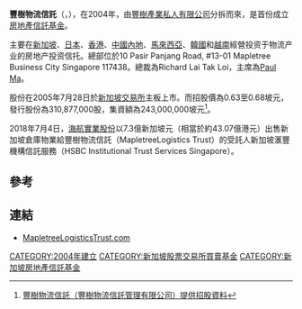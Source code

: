 '''豐樹物流信託'''（'''{{lang-en|MAPLETREE LOGISTICS TRUST}}'''，{{sgx|M44U}}），在2004年，由[[豐樹產業私人有限公司|豐樹產業私人有限公司]]分拆而來，是首份成立[[房地產信託基金|房地產信託基金]]。

主要在[[新加坡|新加坡]]、[[日本|日本]]、[[香港|香港]]、[[中國內地|中國內地]]、[[馬來西亞|馬來西亞]]、[[韓國|韓國]]和[[越南|越南]]經營投资于物流产业的房地产投资信托。總部位於10 Pasir Panjang Road, #13-01 Mapletree Business City Singapore 117438。總裁為Richard Lai Tak Loi，主席為[[Paul_Ma|Paul Ma]]。

股份在2005年7月28日於[[新加坡交易所|新加坡交易所]]主板上市。而招股價為0.63至0.68坡元，發行股份為310,877,000股，集資額為243,000,000坡元<ref>[http://info.sgx.com/webipo.nsf/IPOAttachmentsName/MAPLETREE%20LOGISTICS%20TRUST/$File/MLT%20Final.pdf 豐樹物流信託（豐樹物流信託管理有限公司）提供招股資料]{{dead link|date=2018年4月 |bot=InternetArchiveBot |fix-attempted=yes }}</ref>。

2018年7月4日，[[海航實業股份|海航實業股份]]以7.3億新加坡元（相當於約43.07億港元）出售新加坡倉庫物業給豐樹物流信託（MapletreeLogistics Trust）的受託人新加坡滙豐機構信託服務（HSBC Institutional Trust Services Singapore）。

==參考==
{{REFLIST}}

==連結==
*[http://www.mapletreelogisticstrust.com MapletreeLogisticsTrust.com]{{Wayback|url=http://www.mapletreelogisticstrust.com/ |date=20200629024127 }} 

[[CATEGORY:2004年建立|CATEGORY:2004年建立]]
[[CATEGORY:新加坡股票交易所買賣基金|CATEGORY:新加坡股票交易所買賣基金]]
[[CATEGORY:新加坡房地產信託基金|CATEGORY:新加坡房地產信託基金]]